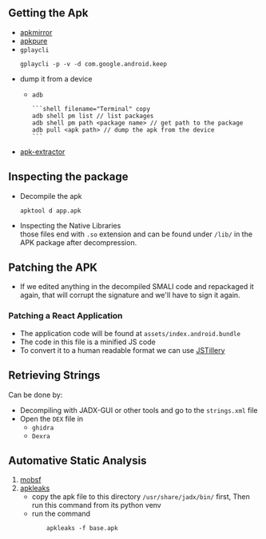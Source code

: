 ## Getting the Apk
- [apkmirror](https://apkmirror.com)
- [apkpure](https://apkpure.com)
- `gplaycli` 
    ```shell filename="Terminal" copy
    gplaycli -p -v -d com.google.android.keep
    ```
- dump it from a device
  - `adb`

        ```shell filename="Terminal" copy
        adb shell pm list // list packages
        adb shell pm path <package name> // get path to the package 
        adb pull <apk path> // dump the apk from the device
        ``` 
- [apk-extractor](https://www.github.com/Domilipment/apk-extractor)
## Inspecting the package
 - Decompile the apk
    ```shell filename="Terminal" copy
    apktool d app.apk
    ```     
- Inspecting the Native Libraries<br />
those files end with `.so` extension and can be found under `/lib/` in the APK package after decompression.

## Patching the APK
- If we edited anything in the decompiled SMALI code and repackaged it again, that will corrupt the signature and we'll have to sign it again.
### Patching a **React Application**
- The application code will be found at `assets/index.android.bundle`
- The code in this file is a minified JS code
- To convert it to a human readable format we can use [JSTillery](https://github.com/mindedsecurity/JStillery)

## Retrieving Strings
Can be done by:
- Decompiling with JADX-GUI or other tools and go to the `strings.xml` file
- Open the `DEX` file in
    - `ghidra`
    - `Dexra`
## Automative Static Analysis
1. [mobsf](https://github.com/MobSF/Mobile-Security-Framework-MobSF)
2. [apkleaks](https://github.com/dwisiswant0/apkleaks)
    - copy the  apk file to this directory `/usr/share/jadx/bin/` first, Then run this command from its python venv
    - run the command
        ```shell
            apkleaks -f base.apk
        ```
